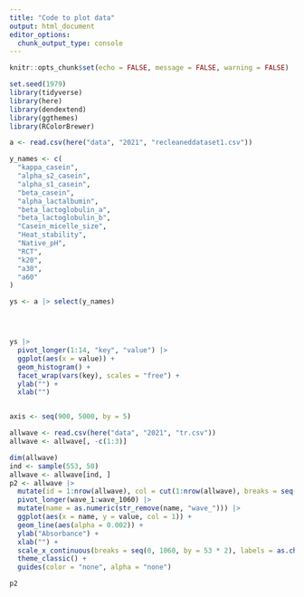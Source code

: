 ```yaml
---
title: "Code to plot data"
output: html_document
editor_options: 
  chunk_output_type: console
---
```


```r
knitr::opts_chunk$set(echo = FALSE, message = FALSE, warning = FALSE)
```



```r
set.seed(1979)
library(tidyverse)
library(here)
library(dendextend)
library(ggthemes)
library(RColorBrewer)
```


```r
a <- read.csv(here("data", "2021", "recleaneddataset1.csv"))

y_names <- c(
  "kappa_casein",
  "alpha_s2_casein",
  "alpha_s1_casein",
  "beta_casein",
  "alpha_lactalbumin",
  "beta_lactoglobulin_a",
  "beta_lactoglobulin_b",
  "Casein_micelle_size",
  "Heat_stability",
  "Native_pH",
  "RCT",
  "k20",
  "a30",
  "a60"
)

ys <- a |> select(y_names)




ys |>
  pivot_longer(1:14, "key", "value") |>
  ggplot(aes(x = value)) +
  geom_histogram() +
  facet_wrap(vars(key), scales = "free") +
  ylab("") +
  xlab("")


axis <- seq(900, 5000, by = 5)
```


```r
allwave <- read.csv(here("data", "2021", "tr.csv"))
allwave <- allwave[, -c(1:3)]

dim(allwave)
ind <- sample(553, 50)
allwave <- allwave[ind, ]
p2 <- allwave |>
  mutate(id = 1:nrow(allwave), col = cut(1:nrow(allwave), breaks = seq(1, nrow(allwave), by = 30))) |>
  pivot_longer(wave_1:wave_1060) |>
  mutate(name = as.numeric(str_remove(name, "wave_"))) |>
  ggplot(aes(x = name, y = value, col = 1)) +
  geom_line(aes(alpha = 0.002)) +
  ylab("Absorbance") +
  xlab("") +
  scale_x_continuous(breaks = seq(0, 1060, by = 53 * 2), labels = as.character(round(seq(min(axis), max(axis), length.out = length(seq(0, 1060, by = 53 * 2)))))) +
  theme_classic() +
  guides(color = "none", alpha = "none")

p2
```

